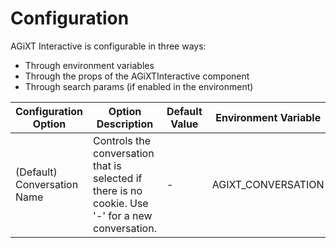 
<Meta title='Configuration' />

# Configuration

AGiXT Interactive is configurable in three ways: 
- Through environment variables
- Through the props of the AGiXTInteractive component
- Through search params (if enabled in the environment)

| **Configuration Option**    | **Option Description**                                                                            | **Default Value** | **Environment Variable** | **Component Prop**     | **Query Param** |
| --------------------------- | ------------------------------------------------------------------------------------------------- | ----------------- | ------------------------ | ---------------------- | --------------- |
| (Default) Conversation Name | Controls the conversation that is selected if there is no cookie. Use '-' for a new conversation. | -                 | AGIXT_CONVERSATION       | overrides.conversation | conversation    |